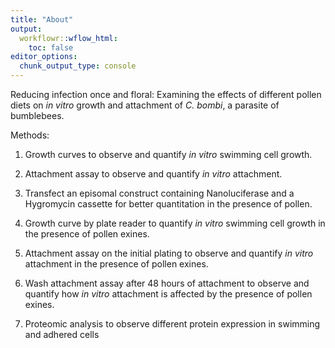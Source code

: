 ```yaml
---
title: "About"
output:
  workflowr::wflow_html:
    toc: false
editor_options:
  chunk_output_type: console
---
```




Reducing infection once and floral: Examining the effects of different pollen diets on *in vitro* growth and attachment of *C. bombi*, a parasite of bumblebees.


Methods:

1. Growth curves to observe and quantify *in vitro* swimming cell growth.

2. Attachment assay to observe and quantify *in vitro* attachment.

3. Transfect an episomal construct containing Nanoluciferase and a Hygromycin cassette for better quantitation in the presence of pollen.

4. Growth curve by plate reader to quantify *in vitro* swimming cell growth in the presence of pollen exines.

5. Attachment assay on the initial plating to observe and quantify *in vitro* attachment in the presence of pollen exines.

6. Wash attachment assay after 48 hours of attachment to observe and quantify how *in vitro* attachment is affected by the presence of pollen exines.

7. Proteomic analysis to observe different protein expression in swimming and adhered cells




